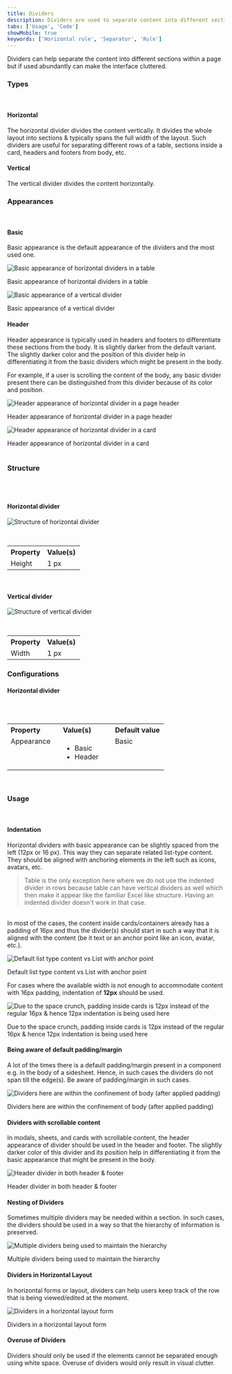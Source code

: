 ```yaml
---
title: Dividers
description: Dividers are used to separate content into different sections.
tabs: ['Usage', 'Code']
showMobile: true
keywords: ['Horizontal rule', 'Separator', 'Rule']
---
```


Dividers can help separate the content into different sections within a page but if used abundantly can make the interface cluttered.

### Types
<br/>

#### Horizontal
The horizontal divider divides the content vertically. It divides the whole layout into sections & typically spans the full width of the layout. Such dividers are useful for separating different rows of a table, sections inside a card, headers and footers from body, etc.
<Preview name="components-divider-horizontal-basic-divider-in-card--basic-divider-in-card"/>

#### Vertical
The vertical divider divides the content horizontally.
<Preview name="components-divider-vertical--vertical"/>

### Appearances
<br/>

#### Basic
Basic appearance is the default appearance of the dividers and the most used one.

![Basic appearance of horizontal dividers in a table](./images/dividers-1.png)
<Caption> Basic appearance of horizontal dividers in a table </Caption>

<br/>

![Basic appearance of a vertical divider](./images/dividers-2.png)
<Caption> Basic appearance of a vertical divider </Caption>

<br/>

#### Header
Header appearance is typically used in headers and footers to differentiate these sections from the body. It is slightly darker from the default variant. The slightly darker color and the position of this divider help in differentiating it from the basic dividers which might be present in the body.

For example, if a user is scrolling the content of the body, any basic divider present there can be distinguished from this divider because of its color and position.

![Header appearance of horizontal divider in a page header](./images/dividers-3.png)
<Caption> Header appearance of horizontal divider in a page header </Caption>

<br/>

![Header appearance of horizontal divider in a card](./images/dividers-4.png)
<Caption> Header appearance of horizontal divider in a card </Caption>

<br/>
<br/>

### Structure
<br/>
<br/>

 #### Horizontal divider

![Structure of horizontal divider](./images/horizontaldivider-structure.png)

<br/>
 
<table style="width: 100%">
 <tbody>
  <tr>
    <th style="width:50%; text-align: left;">Property</th>
    <th style="width:50%; text-align: left;">Value(s)</th>
  </tr>
  <tr style="vertical-align: top">
    <td>Height</td>
    <td>1 px</td>
  </tr>
 </tbody>
</table>

<br/>

#### Vertical divider

![Structure of vertical divider](./images/verticaldivider-structure.png)

<br/>
 
<table style="width: 100%">
 <tbody>
  <tr>
    <th style="width:50%; text-align: left;">Property</th>
    <th style="width:50%; text-align: left;">Value(s)</th>
  </tr>
  <tr style="vertical-align: top">
    <td>Width</td>
    <td>1 px</td>
  </tr>
 </tbody>
</table>

### Configurations


#### Horizontal divider
<br/>
<br/>

<table style="width: 100%">
  <tbody>
    <tr>
      <th style="width:33%; text-align: left;">Property</th>
      <th style="width:33%; text-align: left;">Value(s)</th>
      <th style="width:33%; text-align: left;">Default value</th>
    </tr>
    <tr style="vertical-align: top">
      <td>Appearance</td>
      <td>
          <ul>
              <li>Basic</li>
              <li>Header</li>
          </ul>
      </td>
      <td>Basic</td>
    </tr>
  </tbody>
</table>
<br/>


### Usage
<br/>

#### Indentation
Horizontal dividers with basic appearance can be slightly spaced from the left (12px or 16 px). This way they can separate related list-type content. They should be aligned with anchoring elements in the left such as icons, avatars, etc.
<Preview name="components-divider-indented--indented"/>

> Table is the only exception here where we do not use the indented divider in rows because table can have vertical dividers as well which then make it appear like the familiar Excel like structure. Having an indented divider doesn't work in that case.

<br/>
In most of the cases, the content inside cards/containers already has a padding of 16px and thus the divider(s) should start in such a way that it is aligned with the content (be it text or an anchor point like an icon, avatar, etc.).

![Default list type content vs List with anchor point](./images/dividers-5.png)
<Caption> Default list type content vs List with anchor point </Caption>
<br/>

For cases where the available width is not enough to accommodate content with 16px padding, indentation of **12px** should be used.

![Due to the space crunch, padding inside cards is 12px instead of the regular 16px & hence 12px indentation is being used here](./images/dividers-6.png)
<Caption> Due to the space crunch, padding inside cards is 12px instead of the regular 16px & hence 12px indentation is being used here </Caption>
<br/>

#### Being aware of default padding/margin
A lot of the times there is a default padding/margin present in a component e.g. in the body of a sidesheet. Hence, in such cases the dividers do not span till the edge(s). Be aware of padding/margin in such cases.

![Dividers here are within the confinement of body (after applied padding)](./images/dividers-7.png)
<Caption> Dividers here are within the confinement of body (after applied padding) </Caption>
<br/>

#### Dividers with scrollable content
In modals, sheets, and cards with scrollable content, the header appearance of divider should be used in the header and footer. The slightly darker color of this divider and its position help in differentiating it from the basic appearance that might be present in the body.

![Header divider in both header & footer](./images/dividers-8.png)
<Caption> Header divider in both header & footer </Caption>
<br/>

#### Nesting of Dividers
Sometimes multiple dividers may be needed within a section. In such cases, the dividers should be used in a way so that the hierarchy of information is preserved.

![Multiple dividers being used to maintain the hierarchy](./images/dividers-9.png)
<Caption> Multiple dividers being used to maintain the hierarchy </Caption>
<br/>

#### Dividers in Horizontal Layout
In horizontal forms or layout, dividers can help users keep track of the row that is being viewed/edited at the moment.

![Dividers in a horizontal layout form](./images/dividers-10.png)
<Caption> Dividers in a horizontal layout form </Caption>
<br/>

#### Overuse of Dividers
Dividers should only be used if the elements cannot be separated enough using white space. Overuse of dividers would only result in visual clutter. 